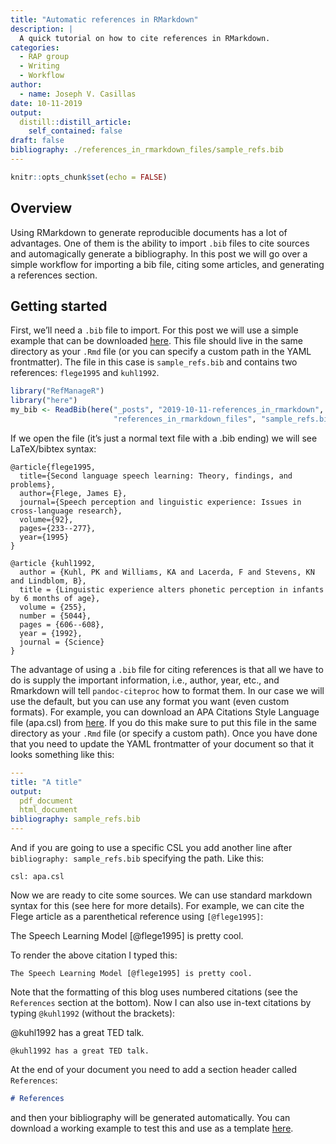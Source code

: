 ```yaml
---
title: "Automatic references in RMarkdown"
description: |
  A quick tutorial on how to cite references in RMarkdown.
categories:
  - RAP group
  - Writing
  - Workflow
author:
  - name: Joseph V. Casillas
date: 10-11-2019
output:
  distill::distill_article:
    self_contained: false
draft: false
bibliography: ./references_in_rmarkdown_files/sample_refs.bib
---
```


```r
knitr::opts_chunk$set(echo = FALSE)
```


## Overview

Using RMarkdown to generate reproducible documents has a lot of advantages. 
One of them is the ability to import `.bib` files to cite sources and 
automagically generate a bibliography. 
In this post we will go over a simple workflow for importing a bib file, 
citing some articles, and generating a references section. 

## Getting started

First, we'll need a `.bib` file to import. 
For this post we will use a simple example that can be downloaded 
[here](https://rap-group.github.io/posts/2019-10-11-references_in_rmarkdown/references_in_rmarkdown_files/rmd_citation_example.zip). 
This file should live in the same directory as your `.Rmd` file (or you can 
specify a custom path in the YAML frontmatter). 
The file in this case is `sample_refs.bib` and contains two references: 
`flege1995` and `kuhl1992`.

```r
library("RefManageR")
library("here")
my_bib <- ReadBib(here("_posts", "2019-10-11-references_in_rmarkdown", 
                       "references_in_rmarkdown_files", "sample_refs.bib"))
```

If we open the file (it's just a normal text file with a .bib ending) we will 
see LaTeX/bibtex syntax: 

```
@article{flege1995,
  title={Second language speech learning: Theory, findings, and problems},
  author={Flege, James E},
  journal={Speech perception and linguistic experience: Issues in cross-language research},
  volume={92},
  pages={233--277},
  year={1995}
}

@article {kuhl1992,
  author = {Kuhl, PK and Williams, KA and Lacerda, F and Stevens, KN and Lindblom, B},
  title = {Linguistic experience alters phonetic perception in infants by 6 months of age},
  volume = {255},
  number = {5044},
  pages = {606--608},
  year = {1992},
  journal = {Science}
}
```

The advantage of using a `.bib` file for citing references is that all we have 
to do is supply the important information, i.e., author, year, etc., and 
Rmarkdown will tell `pandoc-citeproc` how to format them. 
In our case we will use the default, but you can use any format you want 
(even custom formats). 
For example, you can download an APA Citations Style Language file (apa.csl) 
from [here](https://github.com/philipbelesky/Markdown-Citation-Style-Languages/blob/master/apa.csl).
If you do this make sure to put this file in the same directory as your 
`.Rmd` file (or specify a custom path). 
Once you have done that you need to update the YAML frontmatter of your 
document so that it looks something like this: 

```YAML
---
title: "A title"
output: 
  pdf_document
  html_document
bibliography: sample_refs.bib
---
```

And if you are going to use a specific CSL you add another line after 
`bibliography: sample_refs.bib` specifying the path. 
Like this: 

```
csl: apa.csl
```

Now we are ready to cite some sources. 
We can use standard markdown syntax for this (see here for more details). 
For example, we can cite the Flege article as a parenthetical reference 
using `[@flege1995]`: 

The Speech Learning Model [@flege1995] is pretty cool.

To render the above citation I typed this: 

```
The Speech Learning Model [@flege1995] is pretty cool.
```

Note that the formatting of this blog uses numbered citations (see the 
`References` section at the bottom). 
Now I can also use in-text citations by typing `@kuhl1992` (without the 
brackets): 

@kuhl1992 has a great TED talk. 

```
@kuhl1992 has a great TED talk. 
```

At the end of your document you need to add a section header called 
`References`: 

```md
# References
```

and then your bibliography will be generated automatically. 
You can download a working example to test this and use as a template 
[here](https://rap-group.github.io/posts/2019-10-11-references_in_rmarkdown/references_in_rmarkdown_files/rmd_citation_example.zip). 

